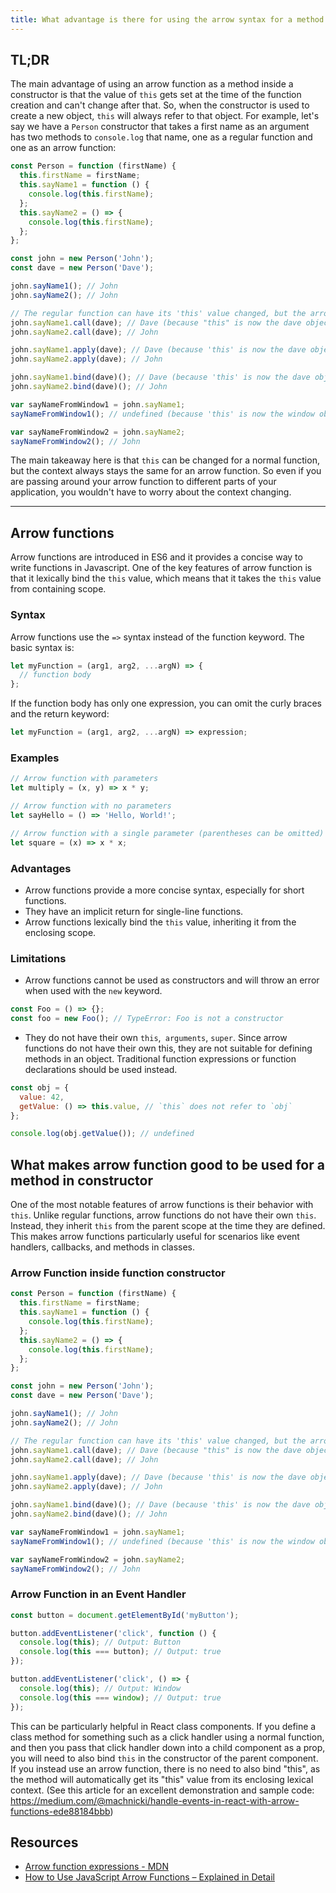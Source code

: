 ```yaml
---
title: What advantage is there for using the arrow syntax for a method in a constructor?
---
```


## TL;DR

The main advantage of using an arrow function as a method inside a constructor is that the value of `this` gets set at the time of the function creation and can't change after that. So, when the constructor is used to create a new object, `this` will always refer to that object. For example, let's say we have a `Person` constructor that takes a first name as an argument has two methods to `console.log` that name, one as a regular function and one as an arrow function:

```js
const Person = function (firstName) {
  this.firstName = firstName;
  this.sayName1 = function () {
    console.log(this.firstName);
  };
  this.sayName2 = () => {
    console.log(this.firstName);
  };
};

const john = new Person('John');
const dave = new Person('Dave');

john.sayName1(); // John
john.sayName2(); // John

// The regular function can have its 'this' value changed, but the arrow function cannot
john.sayName1.call(dave); // Dave (because "this" is now the dave object)
john.sayName2.call(dave); // John

john.sayName1.apply(dave); // Dave (because 'this' is now the dave object)
john.sayName2.apply(dave); // John

john.sayName1.bind(dave)(); // Dave (because 'this' is now the dave object)
john.sayName2.bind(dave)(); // John

var sayNameFromWindow1 = john.sayName1;
sayNameFromWindow1(); // undefined (because 'this' is now the window object)

var sayNameFromWindow2 = john.sayName2;
sayNameFromWindow2(); // John
```

The main takeaway here is that `this` can be changed for a normal function, but the context always stays the same for an arrow function. So even if you are passing around your arrow function to different parts of your application, you wouldn't have to worry about the context changing.

---

## Arrow functions

Arrow functions are introduced in ES6 and it provides a concise way to write functions in Javascript. One of the key features of arrow function is that it lexically bind the `this` value, which means that it takes the `this` value from containing scope.

### Syntax

Arrow functions use the `=>` syntax instead of the function keyword. The basic syntax is:

```js
let myFunction = (arg1, arg2, ...argN) => {
  // function body
};
```

If the function body has only one expression, you can omit the curly braces and the return keyword:

```js
let myFunction = (arg1, arg2, ...argN) => expression;
```

### Examples

```js
// Arrow function with parameters
let multiply = (x, y) => x * y;

// Arrow function with no parameters
let sayHello = () => 'Hello, World!';

// Arrow function with a single parameter (parentheses can be omitted)
let square = (x) => x * x;
```

### Advantages

- Arrow functions provide a more concise syntax, especially for short functions.
- They have an implicit return for single-line functions.
- Arrow functions lexically bind the `this` value, inheriting it from the enclosing scope.

### Limitations

- Arrow functions cannot be used as constructors and will throw an error when used with the `new` keyword.

```js
const Foo = () => {};
const foo = new Foo(); // TypeError: Foo is not a constructor
```

- They do not have their own `this`,` arguments`, `super`. Since arrow functions do not have their own this, they are not suitable for defining methods in an object. Traditional function expressions or function declarations should be used instead.

```js
const obj = {
  value: 42,
  getValue: () => this.value, // `this` does not refer to `obj`
};

console.log(obj.getValue()); // undefined
```

## What makes arrow function good to be used for a method in constructor

One of the most notable features of arrow functions is their behavior with `this`. Unlike regular functions, arrow functions do not have their own `this`. Instead, they inherit `this` from the parent scope at the time they are defined. This makes arrow functions particularly useful for scenarios like event handlers, callbacks, and methods in classes.

### Arrow Function inside function constructor

```js
const Person = function (firstName) {
  this.firstName = firstName;
  this.sayName1 = function () {
    console.log(this.firstName);
  };
  this.sayName2 = () => {
    console.log(this.firstName);
  };
};

const john = new Person('John');
const dave = new Person('Dave');

john.sayName1(); // John
john.sayName2(); // John

// The regular function can have its 'this' value changed, but the arrow function cannot
john.sayName1.call(dave); // Dave (because "this" is now the dave object)
john.sayName2.call(dave); // John

john.sayName1.apply(dave); // Dave (because 'this' is now the dave object)
john.sayName2.apply(dave); // John

john.sayName1.bind(dave)(); // Dave (because 'this' is now the dave object)
john.sayName2.bind(dave)(); // John

var sayNameFromWindow1 = john.sayName1;
sayNameFromWindow1(); // undefined (because 'this' is now the window object)

var sayNameFromWindow2 = john.sayName2;
sayNameFromWindow2(); // John
```

### Arrow Function in an Event Handler

```js
const button = document.getElementById('myButton');

button.addEventListener('click', function () {
  console.log(this); // Output: Button
  console.log(this === button); // Output: true
});

button.addEventListener('click', () => {
  console.log(this); // Output: Window
  console.log(this === window); // Output: true
});
```

This can be particularly helpful in React class components. If you define a class method for something such as a click handler using a normal function, and then you pass that click handler down into a child component as a prop, you will need to also bind `this` in the constructor of the parent component. If you instead use an arrow function, there is no need to also bind "this", as the method will automatically get its "this" value from its enclosing lexical context. (See this article for an excellent demonstration and sample code: https://medium.com/@machnicki/handle-events-in-react-with-arrow-functions-ede88184bbb)

## Resources

- [Arrow function expressions - MDN ](https://developer.mozilla.org/en-US/docs/Web/JavaScript/Reference/Functions/Arrow_functions)
- [How to Use JavaScript Arrow Functions – Explained in Detail](https://www.freecodecamp.org/news/javascript-arrow-functions-in-depth/)
